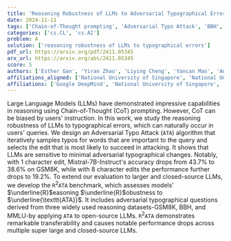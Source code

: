 ```yaml
---
title: 'Reasoning Robustness of LLMs to Adversarial Typographical Errors'
date: 2024-11-11
tags: ['Chain-of-Thought prompting', 'Adversarial Typo Attack', 'BBH', 'Large Language Models', 'GSM8K', 'adversarial typographical errors', 'MMLU', 'reasoning robustness', 'R2ATA benchmark']
categories: ['cs.CL', 'cs.AI']
problem: A
solution: ['reasoning robustness of LLMs to typographical errors']
pdf_url: https://arxiv.org/pdf/2411.05345
arx_url: https://arxiv.org/abs/2411.05345
score: 5
authors: ['Esther Gan', 'Yiran Zhao', 'Liying Cheng', 'Yancan Mao', 'Anirudh Goyal', 'Kenji Kawaguchi', 'Min-Yen Kan', 'Michael Shieh']
affiliations_aligned: ['National University of Singapore', 'National University of Singapore', 'Singapore University of Technology and Design', 'National University of Singapore', 'Google DeepMind', 'National University of Singapore', 'National University of Singapore', 'National University of Singapore']
affiliations: ['Google DeepMind', 'National University of Singapore', 'Singapore University of Technology and Design']
---
```



Large Language Models (LLMs) have demonstrated impressive capabilities in reasoning using Chain-of-Thought (CoT) prompting. However, CoT can be biased by users' instruction. In this work, we study the reasoning robustness of LLMs to typographical errors, which can naturally occur in users' queries. We design an Adversarial Typo Attack ($\texttt{ATA}$) algorithm that iteratively samples typos for words that are important to the query and selects the edit that is most likely to succeed in attacking. It shows that LLMs are sensitive to minimal adversarial typographical changes. Notably, with 1 character edit, Mistral-7B-Instruct's accuracy drops from 43.7% to 38.6% on GSM8K, while with 8 character edits the performance further drops to 19.2%. To extend our evaluation to larger and closed-source LLMs, we develop the $\texttt{R$^2$ATA}$ benchmark, which assesses models' $\underline{R}$easoning $\underline{R}$obustness to $\underline{\texttt{ATA}}$. It includes adversarial typographical questions derived from three widely used reasoning datasets-GSM8K, BBH, and MMLU-by applying $\texttt{ATA}$ to open-source LLMs. $\texttt{R$^2$ATA}$ demonstrates remarkable transferability and causes notable performance drops across multiple super large and closed-source LLMs.